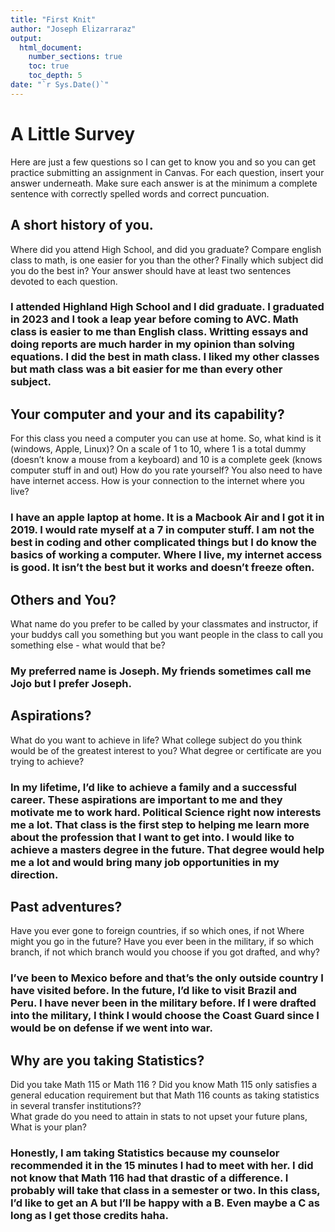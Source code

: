 ```yaml
---
title: "First Knit"
author: "Joseph Elizarraraz"
output: 
  html_document:
    number_sections: true
    toc: true
    toc_depth: 5
date: "`r Sys.Date()`"   
---
```


# A Little Survey

Here are just a few questions so I can get to know you and so you can get practice submitting an assignment in Canvas.  For each question, insert your answer underneath. Make sure each answer is at the minimum a complete sentence with correctly spelled words and correct puncuation. 

## A short history of you.  
Where did you attend High School, and did you graduate? Compare english class to math, is one easier for you than the other? Finally which subject did you do the best in? Your answer should have at least two sentences devoted to each question.  
  
### I attended Highland High School and I did graduate. I graduated in 2023 and I took a leap year before coming to AVC. Math class is easier to me than English class. Writting essays and doing reports are much harder in my opinion than solving equations. I did the best in math class. I liked my other classes but math class was a bit easier for me than every other subject.      
  
## Your computer and your and its capability?  
 For this class  you need a computer you can use at home.  So, what kind is it (windows, Apple, Linux)?  On a scale of 1 to 10, where 1 is a total dummy (doesn't know a mouse from a keyboard) and 10 is a complete geek (knows computer stuff in and out) How do you rate yourself?  You also need to have have internet access. How is your connection to the internet where you live?

### I have an apple laptop at home. It is a Macbook Air and I got it in 2019. I would rate myself at a 7 in computer stuff. I am not the best in coding and other complicated things but I do know the basics of working a computer. Where I live, my internet access is good. It isn't the best but it works and doesn't freeze often.   
  
## Others and You?   
What name do you prefer to be called by your classmates and instructor, if your buddys call you something but you want people in the class to call you something else - what would that be? 

### My preferred name is Joseph. My friends sometimes call me Jojo but I prefer Joseph.     
  
## Aspirations?   
What do you want to achieve in life?  What college subject do you think would be of the greatest interest to you? What degree or certificate are you trying to achieve?

### In my lifetime, I'd like to achieve a family and a successful career. These aspirations are important to me and they motivate me to work hard. Political Science right now interests me a lot. That class is the first step to helping me learn more about the profession that I want to get into. I would like to achieve a masters degree in the future. That degree would help me a lot and would bring many job opportunities in my direction.

## Past adventures?  
Have you ever gone to foreign countries, if so which ones, if not Where might you go in the future?  Have you ever been in the military, if so which branch, if not which branch would you choose if you got drafted, and why?

### I've been to Mexico before and that's the only outside country I have visited before. In the future, I'd like to visit Brazil and Peru. I have never been in the military before. If I were drafted into the military, I think I would choose the Coast Guard since I would be on defense if we went into war.     
  
## Why are you taking Statistics?  
Did you take Math 115 or Math 116 ?  Did you know Math 115 only satisfies a general education requirement but that Math 116 counts as taking statistics in several transfer institutions??  
What grade do you need to attain in stats to not upset your future plans, What is your plan?  
 

### Honestly, I am taking Statistics because my counselor recommended it in the 15 minutes I had to meet with her. I did not know that Math 116 had that drastic of a difference. I probably will take that class in a semester or two. In this class, I'd like to get an A but I'll be happy with a B. Even maybe a C as long as I get those credits haha.      
  
   
 






  




